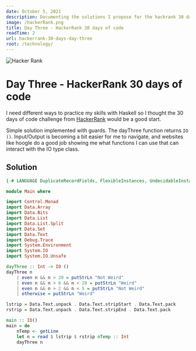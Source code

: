 ```yaml
---
date: October 5, 2021
description: Documenting the solutions I propose for the hackrank 30 days of code
image: /hackerRank.png
title: Day Three - HackerRank 30 days of code
readTime: 2
url: hackerrank-30-days-day-three
root: /technology/
---
```


<Image src={image} alt="Hacker Rank" width={680} height={275} priority />

# Day Three - HackerRank 30 days of code

I need different ways to practice my skills with Haskell so I thought the 30 days of code challenge from [HackerRank](https://www.hackerrank.com/dashboard) would be a good start.

Simple solution implemented with guards. The dayThree function returns `IO ()`. Input/Output is becoming a bit easier for me to navigate, and websites like hoogle do a good job showing me what functions I can use that can interact with the IO type class.

## Solution

```haskell
{-# LANGUAGE DuplicateRecordFields, FlexibleInstances, UndecidableInstances #-}

module Main where

import Control.Monad
import Data.Array
import Data.Bits
import Data.List
import Data.List.Split
import Data.Set
import Data.Text
import Debug.Trace
import System.Environment
import System.IO
import System.IO.Unsafe

dayThree :: Int -> IO ()
dayThree n
    | even n && n > 20 = putStrLn "Not Weird"
    | even n && n > 6 && n < 20 = putStrLn "Weird"
    | even n && n > 2 && n < 5 = putStrLn "Not Weird"
    | otherwise = putStrLn "Weird"

lstrip = Data.Text.unpack . Data.Text.stripStart . Data.Text.pack
rstrip = Data.Text.unpack . Data.Text.stripEnd . Data.Text.pack

main :: IO()
main = do
    nTemp <- getLine
    let n = read $ lstrip $ rstrip nTemp :: Int
    dayThree n

```

